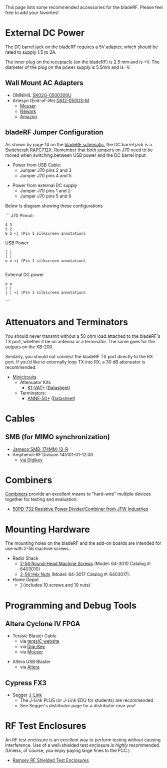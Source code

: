 This page lists some recommended accessories for the bladeRF.  Please feel free to add your favorites!

= External DC Power =
The DC barrel jack on the bladeRF requires a 5V adapter, which should be rated to supply 1.5 to 2A.

The inner plug on the receptacle (on the bladeRF) is 2.5 mm and is +V.  The diameter of the plug on the power supply is 5.5mm and is -V.

== Wall Mount AC Adapters ==
* OMNIHIL [http://www.omnihil.com/products/ac-dc-power-adapter-adaptor-5v-sk02g-0500300u-with-plug-size-5-5mm-x-2-5mm-replacement-switching-power-supply-cord-cable-ps-wall-home-charger-mains-psu?variant=1494981313 SK02G-0500300U]
* Artesyn (End-of-life) [http://www.mouser.com/ds/2/633/da12-m_series_ds_06-04-14_79cfb80a76-520005.pdf DA12-050US-M]
** [http://www.mouser.com/ProductDetail/Artesyn-Embedded-Technologies/DA12-050US-M/?qs=emAWHUWp%252blcZAFicGRINPQ%3D%3D&kpid=330909095&gclid=CL6GvIqK4sUCFQemaQodIjgASA Mouser]
** [http://www.newark.com/artesyn-embedded-technologies/da12-050us-m/adaptor-ac-dc-medical-5v-2a/dp/68R2374?ost=68R2374&mckv=snlcgFYz2|pcrid|66379584501|plid|&CMP=KNC-GUSA-GEN-SHOPPING-ARTESYN_EMBEDDED_TECHNOLOGIES&CAGPSPN=pla&gclid=CLuThqWN4sUCFQ8waQodir0AOQ&CAWELAID=120185550001159808 Newark]
** [http://www.amazon.com/EMERSON-NETWORK-POWER-DA12-050US-M-EXTERNAL/dp/B00DLSM9F2/ref=sr_1_1?ie=UTF8&qid=1432735979&sr=8-1&keywords=DA12-050US-M Amazon]

== bladeRF Jumper Configuration ==
As shown by page 14 on the [http://nuand.com/bladerf.pdf bladeRF schematic], the DC barrel jack is a  [http://www.mouser.com/ds/2/393/rapc712x_cd-371318.pdf Switchcraft RAPC712X]. Remember that both jumpers on J70 need to be moved when switching between USB power and the DC barrel input:

* Power from USB Cable:
** Jumper J70 pins 2 and 3
** Jumper J70 pins 4 and 5

* Power from external DC supply
** Jumper J70 pins 1 and 2
** Jumper J70 pins 5 and 6

Below is diagram showing these configurations

```
J70 Pinout:
 4 3
 5 2
 6 1 <| (Pin 1 silkscreen annotation) 

USB Power

 | |
 | |
 o o <| (Pin 1 silkscreen annotation) 
    

External DC power
 
 o o
 | |
 | | <| (Pin 1 silkscreen annotation) 
```


= Attenuators and Terminators =

You should never transmit without a 50 ohm load attached to the bladeRF's TX port, whether it be an antenna or a terminator. The same goes for the outputs on the XB-200.  

Similarly, you should not connect the bladeRF TX port directly to the RX port. If you'd like to externally loop TX into RX, a 30 dB attenuator is recommended.

* [http://www.minicircuits.com Minicircuits]
** Attenuator Kits
*** [http://www.minicircuits.com/MCLStore/ModelSearch?model=K1-VAT%2B&search_type=info K1-VAT+] ([http://www.minicircuits.com/pdfs/K1-VAT+.pdf Datasheet])
** Terminators:
*** [http://www.minicircuits.com/MCLStore/ModelSearch?model=ANNE-50%2B&search_type=info ANNE-50+] ([http://www.minicircuits.com/pdfs/ANNE-50+.pdf Datasheet])

= Cables =

== SMB (for MIMO synchronization) ==

* [http://www.jameco.com/1/1/2376-smb-174mm-12-r-female-smb-plug-female-smb-plug-cable-assembly.html Jameco SMB-174MM-12-R]
* Amphenol-RF Division 145101-01-12.00
** [http://www.digikey.com/product-search/en?mpart=145101-01-12.00&vendor=115 via Digikey]

= Combiners =

[http://www.radio-electronics.com/info/rf-technology-design/coupler-combiner-splitter/rf-splitter-combiner-basics.php Combiners] provide an excellent means to "hard-wire" multiple devices together for testing and evaluation. 

* [http://www.jfwindustries.com/products/50PD_732_Resistive_Power_Divider_Combiner_from_JFW_Industries-1396-79.html 50PD-732 Resistive Power Divider/Combiner from JFW Industries]

= Mounting Hardware =

The mounting holes on the bladeRF and the add-on boards are intended for use with 2-56 machine screws.

* Radio Shack
** [http://www.radioshack.com/2-56-round-head-machine-screws-42-pack/6403010.html 2-56 Round-Head Machine Screws] (Model: 64-3010 Catalog #: 6403010)
** [http://www.radioshack.com/2-56-hex-nuts-40-pack/6403017.html 2-56 Hex Nuts] (Model: 64-3017 Catalog #: 6403017).
* Home Depot
** [http://www.homedepot.com/p/Crown-Bolt-2-56-x-3-8-in-Phillips-Slotted-Round-Head-Machine-Screws-37011/203085930] (includes 10 screws and 10 nuts)

= Programming and Debug Tools =

== Altera Cyclone IV FPGA ==

* Terasic Blaster Cable
** via [http://www.terasic.com.tw/cgi-bin/page/archive.pl?No=46 terasIC website]
** via [http://www.digikey.com/en/product-highlight/t/terasic-tech/usb-blaster-cable Digi-Key]
** via [http://www.mouser.com/new/terasic-technologies/terasic-USBblaster/ Mouser]

* Altera USB Blaster
** via [https://www.buyaltera.com/PartDetail?partId=1212940 Altera]

== Cypress FX3 ==

* Segger [https://www.segger.com/jlink-debug-probes.html J-Link]
** The J-Link PLUS (or J-Link EDU for students) are recommended
** See Segger's distributor page for a distributor near you!

= RF Test Enclosures =

An RF test enclosure is an excellent way to perform testing without causing interference. Use of a well-shielded test enclosure is ''highly'' recommended. (Unless, of course, you enjoy paying large fines to the FCC.)

* [http://ramseytest.com/product_list.php?category=1 Ramsey RF Shielded Test Enclosures]

